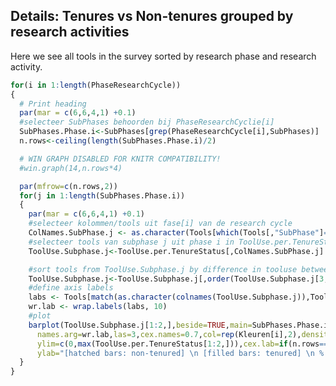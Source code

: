 ## Details: Tenures vs Non-tenures grouped by research activities

Here we see all tools in the survey sorted by research phase and research activity.

```r
for(i in 1:length(PhaseResearchCycle))
{
  # Print heading
  par(mar = c(6,6,4,1) +0.1)
  #selecteer SubPhases behoorden bij PhaseResearchCyclie[i]
  SubPhases.Phase.i<-SubPhases[grep(PhaseResearchCycle[i],SubPhases)]
  n.rows<-ceiling(length(SubPhases.Phase.i)/2)

  # WIN GRAPH DISABLED FOR KNITR COMPATIBILITY!
  #win.graph(14,n.rows*4)

  par(mfrow=c(n.rows,2))
  for(j in 1:length(SubPhases.Phase.i))
  {
    par(mar = c(6,6,4,1) +0.1)
    #selecteer kolommen/tools uit fase[i] van de research cycle
    ColNames.SubPhase.j <- as.character(Tools[which(Tools[,"SubPhase"]==SubPhases.Phase.i[j]),"Variable.name"])
    #selecteer tools van subphase j uit phase i in ToolUse.per.TenureStatus
    ToolUse.Subphase.j<-ToolUse.per.TenureStatus[,ColNames.SubPhase.j]

    #sort tools from ToolUse.Subphase.j by difference in tooluse between tenure-groups
    ToolUse.Subphase.j<-ToolUse.Subphase.j[,order(ToolUse.Subphase.j[3,])]
    #define axis labels
    labs <- Tools[match(as.character(colnames(ToolUse.Subphase.j)),Tools[,"Variable.name"]),"Tool.name"]
    wr.lab <- wrap.labels(labs, 10)
    #plot
    barplot(ToolUse.Subphase.j[1:2,],beside=TRUE,main=SubPhases.Phase.i[j],
      names.arg=wr.lab,las=3,cex.names=0.7,col=rep(Kleuren[i],2),density=c(20,1000),
      ylim=c(0,max(ToolUse.per.TenureStatus[1:2,])),cex.lab=if(n.rows==1){0.8},
      ylab="[hatched bars: non-tenured] \n [filled bars: tenured] \n % tool users")
  }
}
```
